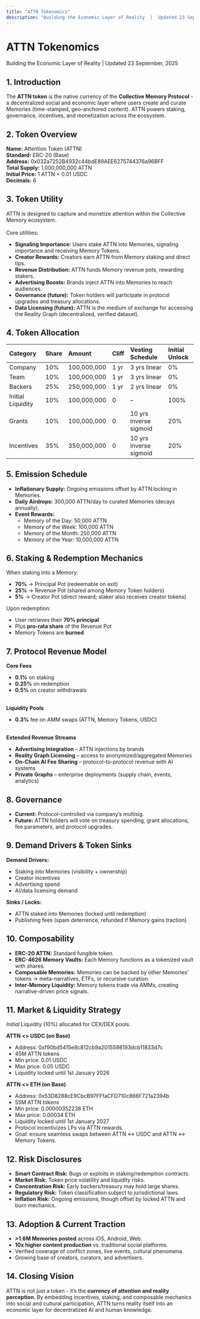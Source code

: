 ```yaml
---
title: "ATTN Tokenomics"
description: "Building the Economic Layer of Reality  |  Updated 23 September, 2025"
---
```


# ATTN Tokenomics

Building the Economic Layer of Reality | Updated 23 September, 2025

## 1. Introduction

The **ATTN token** is the native currency of the **Collective Memory Protocol** - a decentralized social and economic layer where users create and curate Memories (time-stamped, geo-anchored content). ATTN powers staking, governance, incentives, and monetization across the ecosystem.

## 2. Token Overview

**Name:** Attention Token (ATTN)\
**Standard:** ERC-20 (Base)\
**Address:** 0x032a7252B4932c44bdE89AEE6275744376a96BFF\
**Total Supply:** 1,000,000,000 ATTN\
**Initial Price:** 1 ATTN = 0.01 USDC\
**Decimals:** 6

## 3. Token Utility

ATTN is designed to capture and monetize attention within the Collective Memory ecosystem. \
\
Core utilities:

- **Signaling Importance:** Users stake ATTN into Memories, signaling importance and receiving Memory Tokens.
- **Creator Rewards:** Creators earn ATTN from Memory staking and direct tips.
- **Revenue Distribution:** ATTN funds Memory revenue pots, rewarding stakers.
- **Advertising Boosts:** Brands inject ATTN into Memories to reach audiences.
- **Governance (future):** Token holders will participate in protocol upgrades and treasury allocations.
- **Data Licensing (future):** ATTN is the medium of exchange for accessing the Reality Graph (decentralized, verified dataset).

## 4. Token Allocation

| **Category**      | **Share** | **Amount**  | **Cliff** | **Vesting Schedule**   | **Initial Unlock** |
| :---------------- | :-------- | :---------- | :-------- | :--------------------- | :----------------- |
| Company           | 10%       | 100,000,000 | 1 yr      | 3 yrs linear           | 0%                 |
| Team              | 10%       | 100,000,000 | 1 yr      | 3 yrs linear           | 0%                 |
| Backers           | 25%       | 250,000,000 | 1 yr      | 2 yrs linear           | 0%                 |
| Initial Liquidity | 10%       | 100,000,000 | 0         | –                      | 100%               |
| Grants            | 10%       | 100,000,000 | 0         | 10 yrs inverse sigmoid | 20%                |
| Incentives        | 35%       | 350,000,000 | 0         | 10 yrs inverse sigmoid | 20%                |

## 5. Emission Schedule

- **Inflationary Supply:** Ongoing emissions offset by ATTN locking in Memories.
- **Daily Airdrops:** 300,000 ATTN/day to curated Memories (decays annually).
- **Event Rewards:**
  - Memory of the Day: 50,000 ATTN
  - Memory of the Week: 100,000 ATTN
  - Memory of the Month: 250,000 ATTN
  - Memory of the Year: 10,000,000 ATTN

## 6. Staking & Redemption Mechanics

When staking into a Memory:

- **70%** → Principal Pot (redeemable on exit)
- **25%** → Revenue Pot (shared among Memory Token holders)
- **5%** → Creator Pot (direct reward; staker also receives creator tokens)

Upon redemption:

- User retrieves their **70% principal**
- Plus **pro-rata share** of the Revenue Pot
- Memory Tokens are **burned**

## 7. Protocol Revenue Model

**Core Fees**

- **0.1%** on staking
- **0.25%** on redemption
- **0.5%** on creator withdrawals

\
**Liquidity Pools**

- **0.3%** fee on AMM swaps (ATTN, Memory Tokens, USDC)

\
**Extended Revenue Streams**

- **Advertising Integration** – ATTN injections by brands
- **Reality Graph Licensing** – access to anonymized/aggregated Memories
- **On-Chain AI Fee Sharing** – protocol-to-protocol revenue with AI systems
- **Private Graphs** – enterprise deployments (supply chain, events, analytics)

## 8. Governance

- **Current:** Protocol-controlled via company’s multisig.
- **Future:** ATTN holders will vote on treasury spending, grant allocations, fee parameters, and protocol upgrades.

## 9. Demand Drivers & Token Sinks

**Demand Drivers:**

- Staking into Memories (visibility + ownership)
- Creator incentives
- Advertising spend
- AI/data licensing demand

**Sinks / Locks:**

- ATTN staked into Memories (locked until redemption)
- Publishing fees (spam deterrence, refunded if Memory gains traction)

## 10. Composability

- **ERC-20 ATTN:** Standard fungible token.
- **ERC-4626 Memory Vaults:** Each Memory functions as a tokenized vault with shares.
- **Composable Memories:** Memories can be backed by other Memories’ tokens → meta-narratives, ETFs, or recursive curation.
- **Inter-Memory Liquidity:** Memory tokens trade via AMMs, creating narrative-driven price signals.

## 11. Market & Liquidity Strategy

_Initial_ Liquidity (10%) allocated for CEX/DEX pools.

**ATTN \<\> USDC (on Base)**

- Address: 0xf90bd5415e8c812cb9a2015598193dcb11833d7c
- 45M ATTN tokens
- Min price: 0.01 USDC
- Max price: 0.05 USDC
- Liquidity locked until 1st January 2026 

**ATTN \<\> ETH (on Base)**

- Address: 0x53D8288cE9CbcB97FFfaCFD710c866F721a2394b
- 55M ATTN tokens
- Min price: 0.00000352238 ETH
- Max price: 0.00034 ETH
- Liquidity locked until 1st January 2027 
- Protocol incentivizes LPs via ATTN rewards.
- Goal: ensure seamless swaps between ATTN ↔ USDC and ATTN ↔ Memory Tokens.

## 12. Risk Disclosures

- **Smart Contract Risk:** Bugs or exploits in staking/redemption contracts.
- **Market Risk:** Token price volatility and liquidity risks.
- **Concentration Risk:** Early backers/treasury may hold large shares.
- **Regulatory Risk:** Token classification subject to jurisdictional laws.
- **Inflation Risk:** Ongoing emissions, though offset by locked ATTN and burn mechanics.

## 13. Adoption & Current Traction

- **\>1.6M Memories posted** across iOS, Android, Web.
- **10x higher content production** vs. traditional social platforms.
- Verified coverage of conflict zones, live events, cultural phenomena.
- Growing base of creators, curators, and advertisers.

## 14. Closing Vision

ATTN is not just a token - it’s the **currency of attention and reality perception**. By embedding incentives, staking, and composable mechanics into social and cultural participation, ATTN turns reality itself into an economic layer for decentralized AI and human knowledge.